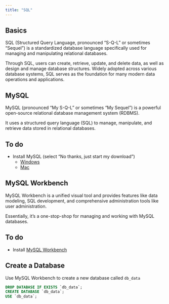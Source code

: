 ```yaml
---
title: "SQL"
---
```


## Basics

SQL (Structured Query Language, pronounced "S-Q-L" or sometimes "Sequel") is a standardized database language specifically used for managing and manipulating relational databases. 

Through SQL, users can create, retrieve, update, and delete data, as well as design and manage database structures. Widely adopted across various database systems, SQL serves as the foundation for many modern data operations and applications.


## MySQL

MySQL (pronounced "My S-Q-L" or sometimes "My Sequel") is a powerful open-source relational database management system (RDBMS). 

It uses a structured query language (SQL) to manage, manipulate, and retrieve data stored in relational databases.


::: {.callout-tip}
## To do

- Install MySQL (select "No thanks, just start my download")
  - [Windows](https://dev.mysql.com/downloads/installer/)
  - [Mac](https://dev.mysql.com/downloads/mysql/)
:::


## MySQL Workbench

MySQL Workbench is a unified visual tool and provides features like data modeling, SQL development, and comprehensive administration tools like user administration. 

Essentially, it's a one-stop-shop for managing and working with MySQL databases.

::: {.callout-tip}
## To do

- Install [MySQL Workbench](https://dev.mysql.com/downloads/workbench/)

:::


## Create a Database

Use MySQL Workbench to create a new database called `db_data`

```sql
DROP DATABASE IF EXISTS `db_data`;
CREATE DATABASE `db_data`; 
USE `db_data`;
```
